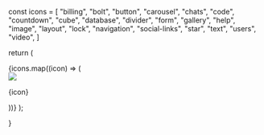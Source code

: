   const icons = [ "billing", "bolt", "button", "carousel", "chats",
    "code", "countdown", "cube", "database", "divider", "form",
    "gallery", "help", "image", "layout", "lock", "navigation", "social-links", "star",
    "text", "users",  "video",
  ]

return (

<CardGroup cols={4}>
  {icons.map((icon) => (
    <div className="py-2">
      <div className="bg-gray-100 flex flex-col items-center rounded-lg p-3">
        <img
          className="m-0"
          height={20}
          noZoom
          width={20}
          src={`/images/component-icons/${icon}.svg`}
        />
        <p className="m-0 text-gray-800">{icon}</p>
      </div>
    </div>
  ))}
</CardGroup>
);

}
